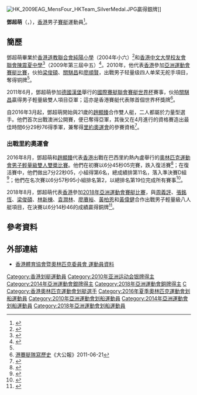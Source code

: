 {{noteTA|G1=Sports}}
{{Infobox sportsperson
| headercolor    = lightsteelblue
| name           = 鄧超萌<br/>{{lang|en|Tang Chiu Mang}}
| image          = 
| imagesize      =
| caption        =
| birthname      =
| fullname       =
| nickname       =
| nationality    = 
| residence      =
| birth_date     = {{birth date and age|1990|7|24}}<ref name="印尼亞運">{{en}}{{cite web |title=Profile - CHIU MANG TANG |url=https://en.asiangames2018.id/athletes/athlete/TANG-Chiu-Mang-3025316/ |publisher=2018年印尼亞運會官方網站 |access-date=2018-09-14 |archive-url=https://web.archive.org/web/20180914095743/https://en.asiangames2018.id/athletes/athlete/TANG-Chiu-Mang-3025316/ |archive-date=2018-09-14 |dead-url=yes }}</ref>
| birth_place    = {{BHKG}}
| height         = {{height|m=1.80}}<ref name="印尼亞運"/>
| weight         = {{weight|kg=72}}<ref name="印尼亞運"/>
| website        = 
| country        = {{HKG}}
| sport          = 男子[[賽艇|賽艇]]
| collegeteam    =
| club           =
| team           =
| turnedpro      =
| coach          = [[白勵|白勵]]<ref name="印尼亞運"/>
| retired        =
| coaching       =
| worlds         =
| regionals      =
| nationals      =
| olympics       =
| paralympics    =
| highestranking =
| pb             =
| medaltemplates = 
{{MedalSport | 男子[[賽艇|賽艇]]}}
{{MedalCountry|{{HKG}}}}
{{MedalCompetition | [[亞洲運動會|亞洲運動會]]}}
{{MedalBronze| [[2010年亞洲運動會|2010年 廣州]] | [[2010年亞洲運動會賽艇比賽|轻量级四人单桨无舵手]]}}
{{MedalSilver| [[2014年亞洲運動會|2014年 仁川]] | [[2014年亞洲運動會賽艇比賽|男子輕量級雙人雙槳]] }}
{{MedalSilver| [[2014年亞洲運動會|2014年 仁川]] | [[2014年亞洲運動會賽艇比賽|男子輕量級四人雙槳]] }}
{{MedalBronze| [[2018年亞洲運動會|2018年 巨港]] | [[2018年亞洲運動會賽艇比賽|男子輕量級八人艇]]}}
{{MedalCompetition | [[東亞運動會|東亞運動會]]}}
{{MedalSilver | [[2009年東亞運動會|2009年 香港]] | [[2009年東亞運動會賽艇比賽|四人艇]]}}
{{MedalBronze | [[2009年東亞運動會|2009年 香港]] | [[2009年東亞運動會賽艇比賽|輕量級四人艇]]}}
| show-medals    = yes
}}

[[File:HK_2009EAG_MensFour_HKTeam_SilverMedal.JPG|thumb]]贏得銀牌]]

'''鄧超萌'''（'''{{lang-en|TANG Chiu Mang}}'''，{{bd|1990年|7月24日|catIdx=T鄧}}），[[香港|香港]]男子[[賽艇|賽艇]]運動員<ref name="广州亚运">{{Cite web |url=http://www.gz2010.cn/info/CHN_CHN/ZB/ZBB101A_RO@@@@@@@@@@@@@@@CHN_number=216194.html |title=2010年广州亚运会官方网站 赛艇 - 邓超萌 - 简历 |accessdate=2011-06-21 |archive-date=2018-08-24 |archive-url=https://web.archive.org/web/20180824205551/http://www.gz2010.cn/info/CHN_CHN/ZB/ZBB101A_RO@@@@@@@@@@@@@@@CHN_number=216194.html |dead-url=no }}</ref>。

==簡歷==
鄧超萌畢業於[[香港道教聯合會純陽小學|香港道教聯合會純陽小學]]（2004年小六）<ref name="香港道教聯合會純陽小學">{{Cite web |url=http://syps.eclasscloud.hk/wp-content/uploads/2017/11/%E7%AC%AC%E4%B8%80%E5%B1%86%E6%A0%A1%E5%8F%8B%E6%9C%83%E5%B9%B9%E4%BA%8B%E5%90%8D%E5%96%AE.pdf |title=香港道教聯合會純陽小學 第一屆校友會幹事名單 2015-2016，2015年 |accessdate=2018-08-24 |archive-date=2018-08-24 |archive-url=https://web.archive.org/web/20180824183559/http://syps.eclasscloud.hk/wp-content/uploads/2017/11/%E7%AC%AC%E4%B8%80%E5%B1%86%E6%A0%A1%E5%8F%8B%E6%9C%83%E5%B9%B9%E4%BA%8B%E5%90%8D%E5%96%AE.pdf |dead-url=no }}</ref>和[[香港中文大學校友會聯會陳震夏中學|香港中文大學校友會聯會陳震夏中學]]<ref name="香港中文大學校友會聯會陳震夏中學">{{Cite web |url=http://syps.edu.hk/school/15_7_16_1.pdf |title=香港中文大學校友會聯會陳震夏中學 2015-2016 年度畢業典禮暨 STEM 教育計劃啟動禮，2016年 |accessdate=2018-08-24 |archive-date=2018-08-24 |archive-url=https://web.archive.org/web/20180824190543/http://syps.edu.hk/school/15_7_16_1.pdf |dead-url=no }}</ref>（2009年第三屆中五）<ref name="2008 – 2009 年度校外活動及比賽“輝煌成績”">{{Cite web |url=http://www.cch.edu.hk/v4/content/view/614/272/lang,zh_TW/ |title=香港中文大學校友會聯會陳震夏中學 2008 – 2009 年度校外活動及比賽“輝煌成績”，2009年7月30日 |access-date=2012-07-21 |archive-url=https://archive.today/20120721185721/http://www.cch.edu.hk/v4/content/view/614/272/lang,zh_TW/ |archive-date=2012-07-21 |dead-url=yes }}</ref>。2010年，他代表[[2010年亞洲運動會中國香港代表團|香港]]參加[[2010年亞洲運動會賽艇比賽|亞洲運動會賽艇比賽]]，伙拍[[梁俊碩|梁俊碩]]、[[關騏昌|關騏昌]]和[[廖順賢|廖順賢]]，出戰男子轻量级四人单桨无舵手項目，奪得铜牌<ref name="广州亚运"/>。

2011年6月，鄧超萌參加[[德國|德國]][[漢堡|漢堡]]舉行的[[國際賽艇聯會|國際賽艇聯會]][[賽艇世界杯|賽艇世界杯]]賽事，伙拍[[關騏昌|關騏昌]]贏得男子輕量級雙人項目亞軍；這亦是香港賽艇代表隊首個世界杯獎牌<ref>[http://www.takungpao.com.hk/news/11/06/21/WF-1381601.htm 港賽艇隊寫歷史]{{dead link|date=2018年1月 |bot=InternetArchiveBot |fix-attempted=yes }}《大公報》2011-06-21</ref>。

自2016年3月起，鄧超萌開始與21歲的[[趙顯臻|趙顯臻]]合作雙人艇，二人都屬於力量型選手。他們首次出戰澳洲公開賽，便已奪得亞軍，其後又在4月進行的資格賽造出最佳時間6分29秒76得季軍，兼奪得[[里約奧運會|里約奧運會]]的參賽資格<ref name="蘋果0711">{{zh-hk}}{{cite news|title=轉項重生： 趙顯臻「帆」人有take2|url=http://hk.apple.nextmedia.com/sports/art/20160711/19689694|agency=蘋果日報|date=2016-07-11|accessdate=2016-07-13|archive-date=2016-07-13|archive-url=https://web.archive.org/web/20160713131438/http://hk.apple.nextmedia.com/sports/art/20160711/19689694|dead-url=no}}</ref>。

===出戰里約奧運會===
2016年8月，鄧超萌和[[趙顯臻|趙顯臻]]代表[[2016年夏季奧林匹克運動會中國香港代表團|香港]]出戰在巴西里約熱內盧舉行的[[2016年夏季奧林匹克運動會|奧林匹克運動會]][[2016年夏季奧林匹克運動會划船男子輕量級雙人雙槳比賽|男子輕量級雙人雙槳比賽]]。他們在初賽以6分45秒05完賽，跌入復活賽<ref>{{zh-hk}}{{cite news|title=【里約奧運】兩港賽艇隊跌入復活賽　周二爭入準決賽(03:45)|url=http://news.mingpao.com/ins/instantnews/web_tc/article/20160809/s00006/1470679172176|agency=明報新聞網|date=2016-08-09|accessdate=2016-09-01|archive-date=2016-08-09|archive-url=https://web.archive.org/web/20160809211118/http://news.mingpao.com/ins/instantnews/web_tc/article/20160809/s00006/1470679172176|dead-url=no}}</ref>；在復活賽中，他們做出7分22秒05，小組得第6名，總成績排第11名，落入準決賽D組<ref>{{zh-hk}}{{cite news|title=賽艇轉戰名次賽|url=http://news.mingpao.com/pns/dailynews/web_tc/article/20160810/s00015/1470765987561|agency=明報新聞網|date=2016-08-10|accessdate=2016-09-01|archive-date=2016-09-14|archive-url=https://web.archive.org/web/20160914122310/http://news.mingpao.com/pns/dailynews/web_tc/article/20160810/s00015/1470765987561|dead-url=no}}</ref>；他們在名次賽以6分57秒95小組排名第2，以總排名第19位完成所有賽事<ref>{{zh-hk}}{{cite news|title=李嘉文告別 盼胞妹堅持作戰|url=http://news.mingpao.com/pns/dailynews/web_tc/article/20160814/s00015/1471111684676|agency=明報新聞網|date=2016-08-14|accessdate=2016-09-01|archive-date=2016-09-14|archive-url=https://web.archive.org/web/20160914114800/http://news.mingpao.com/pns/dailynews/web_tc/article/20160814/s00015/1471111684676|dead-url=no}}</ref>。

2018年8月，鄧超萌代表[[2018年亞洲運動會中國香港代表團|香港]]參加[[2018年亞洲運動會|2018年亞洲運動會]][[2018年亞洲運動會賽艇比賽|賽艇比賽]]，與[[周義評|周義評]]、[[張銘恆|張銘恆]]、[[梁俊碩|梁俊碩]]、[[林新棟|林新棟]]、[[袁潤林|袁潤林]]、[[廖賡裕|廖賡裕]]、[[黃柏恩|黃柏恩]]和[[黃偉健|黃偉健]]合作出戰男子輕量級八人艇項目，在決賽以6分14秒46的成績贏得銅牌<ref>{{zh-hk}}{{cite news |title=【雅加達亞運直擊】賽艇隊三響炮！趙顯臻李嘉文單人賽穿銀掛銅 男子八人艇摘季 |url=https://www.sportsroad.hk/archives/215329 |work=體路 |date=2018-08-24 |access-date=2018-09-14 |archive-url=https://web.archive.org/web/20190329110139/https://www.sportsroad.hk/archives/215329 |archive-date=2019-03-29 |dead-url=yes }}</ref>。

==參考資料==
{{reflist}}

==外部連結==
*[http://2010gz.hkolympic.org/profile/tang%20chiu%20mang.pdf 香港體育協會暨奧林匹克委員會 運動員資料]{{dead link|date=2018年4月 |bot=InternetArchiveBot |fix-attempted=yes }}

{{DEFAULTSORT:TANG Chiu Mang}}
[[Category:香港划艇運動員|Category:香港划艇運動員]]
[[Category:2010年亚洲运动会银牌得主|Category:2010年亚洲运动会银牌得主]]
[[Category:2014年亞洲運動會銀牌得主|Category:2014年亞洲運動會銀牌得主]]
[[Category:2018年亞洲運動會銅牌得主|Category:2018年亞洲運動會銅牌得主]]
[[Category:鄧姓|C]]
[[Category:香港奧林匹克運動會划艇選手|Category:香港奧林匹克運動會划艇選手]]
[[Category:2016年夏季奧林匹克運動會划船運動員|Category:2016年夏季奧林匹克運動會划船運動員]]
[[Category:2010年亞洲運動會划船運動員|Category:2010年亞洲運動會划船運動員]]
[[Category:2014年亞洲運動會划船運動員|Category:2014年亞洲運動會划船運動員]]
[[Category:2018年亞洲運動會划船運動員|Category:2018年亞洲運動會划船運動員]]